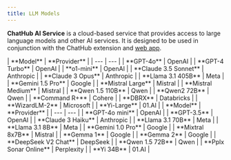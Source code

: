 ```yaml
---
title: LLM Models
---
```


**ChatHub AI Service** is a cloud-based service that provides access to large language models and other AI services. It is designed to be used in conjunction with the ChatHub extension and [web app](https://app.chathub.gg/?utm_source=doc).

<Tabs>
  <Tab title="Advanced Models">
| **Model** | **Provider** |
| --- | --- |
| **GPT-4o** | OpenAI |
| **GPT-4 Turbo** | OpenAI |
| **o1-mini** | OpenAI |
| **Claude 3.5 Sonnet** | Anthropic |
| **Claude 3 Opus** | Anthropic |
| **Llama 3.1 405B** | Meta |
| **Gemini 1.5 Pro** | Google |
| **Mistral Large** | Mistral |
| **Mistral Medium** | Mistral |
| **Qwen 1.5 110B** | Qwen |
| **Qwen2 72B** | Qwen |
| **Command R+** | Cohere |
| **DBRX** | Databricks |
| **WizardLM-2** | Microsoft |
| **Yi-Large** | 01.AI |
  </Tab>
  <Tab title="Basic Models">
| **Model** | **Provider** |
| --- | --- |
| **GPT-4o mini** | OpenAI |
| **GPT-3.5** | OpenAI |
| **Claude 3 Haiku** | Anthropic |
| **Llama 3.1 70B** | Meta |
| **Llama 3.1 8B** | Meta |
| **Gemini 1.0 Pro** | Google |
| **Mixtral 8x7B** | Mistral |
| **Gemma 1** | Google |
| **Gemma 2** | Google |
| **DeepSeek V2 Chat** | DeepSeek |
| **Qwen 1.5 72B** | Qwen |
| **Pplx Sonar Online** | Perplexity |
| **Yi 34B** | 01.AI |
  </Tab>
</Tabs>